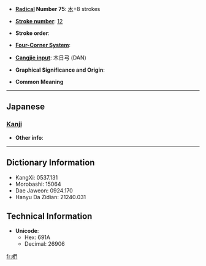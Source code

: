 * '''[[Wiktionary:Chinese radical index| Radical]] Number 75''': [[Wiktionary:Chinese radical index 木|木]]+8 strokes

* '''[[Wiktionary:Chinese total strokes index|Stroke number]]''': [[Wiktionary:Chinese total strokes index 12|12]]

* '''Stroke order''': 

* '''[[Wiktionary:Chinese four corner index|Four-Corner System]]''': 

* '''[[Wiktionary:Chinese Cangjie index|Cangjie input]]''': 木日弓 (DAN)

* '''Graphical Significance and Origin''': 

* '''Common Meaning'''

----

==Japanese==
===[[Kanji]]===
{{kanji|on readings=|kun readings=[[くぬぎ]] (kunugi)}}

* '''Other info''':  

----

== Dictionary Information ==

* KangXi: 0537.131
* Morobashi: 15064
* Dae Jaweon: 0924.170
* Hanyu Da Zidian: 21240.031

== Technical Information ==

* '''Unicode''':
** Hex: 691A
** Decimal: 26906

[[fr:椚]]